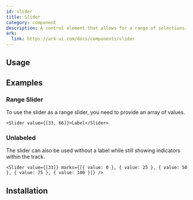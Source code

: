 ```yaml
---
id: slider
title: Slider
category: component
description: A control element that allows for a range of selections.
ark:
  link: https://ark-ui.com/docs/components/slider
---
```



## Usage

<ComponentPreview />

## Examples

### Range Slider

To use the slider as a range slider, you need to provide an array of values.

```tsx live multi
<Slider value={[33, 66]}>Label</Slider>
```

### Unlabeled

The slider can also be used without a label while still showing indicators within the track.

```tsx live multi
<Slider value={[33]} marks={[{ value: 0 }, { value: 25 }, { value: 50 }, { value: 75 }, { value: 100 }]} />
```

## Installation

<InstallationGuide />
